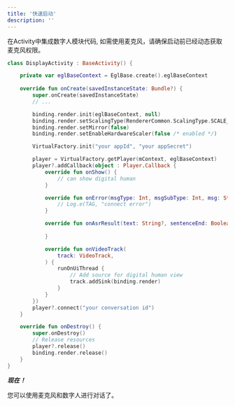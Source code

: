 ```yaml
---
title: '快速启动'
description: ''
---
```


在Activity中集成数字人模块代码, 如需使用麦克风，请确保启动前已经动态获取麦克风权限。

```kotlin
class DisplayActivity : BaseActivity() {

    private var eglBaseContext = EglBase.create().eglBaseContext
    
    override fun onCreate(savedInstanceState: Bundle?) {
        super.onCreate(savedInstanceState)
        // ...

        binding.render.init(eglBaseContext, null)
        binding.render.setScalingType(RendererCommon.ScalingType.SCALE_ASPECT_FILL)
        binding.render.setMirror(false)
        binding.render.setEnableHardwareScaler(false /* enabled */)

        VirtualFactory.init("your appId", "your appSecret")

        player = VirtualFactory.getPlayer(mContext, eglBaseContext)
        player?.addCallback(object : Player.Callback {
            override fun onShow() {
                // can show digital human
            }

            override fun onError(msgType: Int, msgSubType: Int, msg: String?) {
                // Log.e(TAG, "connect error")
            }

            override fun onAsrResult(text: String?, sentenceEnd: Boolean) {
                
            }

            override fun onVideoTrack(
                track: VideoTrack,
            ) {
                runOnUiThread {
                    // Add source for digital human view
                    track.addSink(binding.render)
                }
            }
        })
        player?.connect("your conversation id")
    }

    override fun onDestroy() {
        super.onDestroy()
        // Release resources 
        player?.release()
        binding.render.release()
    }
}
```

***现在！***  

您可以使用麦克风和数字人进行对话了。
